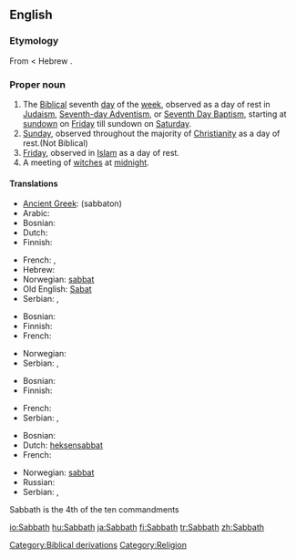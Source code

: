 ==English==

===Etymology===
From {{etyl|grc}} {{term|sc=polytonic|σάββατον|tr=sabbaton||Sabbath}} < Hebrew {{term|sc=Hebr|שבת|tr=shabbat||Sabbath}}.

===Proper noun===
{{en-proper noun}}

# The [[Biblical]] seventh [[day]] of the [[week]], observed as a day of rest in [[Judaism]], [[Advent|Seventh-day Adventism]], or [[Baptism|Seventh Day Baptism]], starting at [[sundown]] on [[Friday]] till sundown on [[Saturday]].
# [[Sunday]], observed throughout the majority of [[Christianity]] as a day of rest.(Not Biblical)
# [[Friday]], observed in [[Islam]] as a day of rest.
# A meeting of [[witch]]es at [[midnight]].

====Translations====
{{trans-top|Biblical seventh day}}
* [[Ancient Greek]]: {{polytonic|[[σάββατον]]}} (sabbaton) {{n}}
* Arabic: {{t-|ar|السبت|sc=Arab}}
* Bosnian: {{t-|bs|sabat|m}}
* Dutch: {{t-|nl|sabbat|m}}
* Finnish: {{t+|fi|sapatti}}
{{trans-mid}}
* French: {{t+|fr|sabbat|m}}, {{t-|fr|shabbat|m}}
* Hebrew: {{t+|he|שבת|sc=Hebr}}
* Norwegian: [[sabbat#norwegian|sabbat]] {{m}}
* Old English: [[Sabat]] {{m}}
* Serbian: {{t+|sr|сабат|m|sc=Cyrl}}, {{t-|sr|sabat|m}}
{{trans-bottom}}

{{trans-top|Sunday}}
* Bosnian: {{t+|bs|nedjelja|f}}
* Finnish: {{t+|fi|sapatti}}
* French: {{t+|fr|dimanche|m}}
{{trans-mid}}
* Norwegian: {{t+|no|søndag|m}}
* Serbian: {{t+|sr|недеља|f|sc=Cyrl}}, {{t-|sr|nedelja|f}}
{{trans-bottom}}

{{trans-top|muslim Friday}}
* Bosnian: {{t+|bs|petak|m}}
* Finnish: {{t+|fi|sapatti}}
{{trans-mid}}
* French: {{t+|fr|vendredi|m}}
* Serbian: {{t+|sr|петак|m|sc=Cyrl}}, {{t-|sr|petak|m}}
{{trans-bottom}}

{{trans-top|witches' Sabbath}}
* Bosnian: {{t-|bs|vrzino kolo|n}}
* Dutch: [[heksensabbat]] {{m}}
* French: {{t+|fr|sabbat|m}}
{{trans-mid}}
* Norwegian: [[sabbat#norwegian|sabbat]] {{m}}
* Russian: {{t|ru|шабаш|m|tr=šábaš|sc=Cyrl}}
* Serbian: {{t-|sr|врзино коло|n|sc=Cyrl}}, {{t-|sr|vrzino kolo|n}}
{{trans-bottom}}

Sabbath is the 4th of the ten commandments

[[Category:Biblical derivations]]
[[Category:Religion]]

[[io:Sabbath]]
[[hu:Sabbath]]
[[ja:Sabbath]]
[[fi:Sabbath]]
[[tr:Sabbath]]
[[zh:Sabbath]]